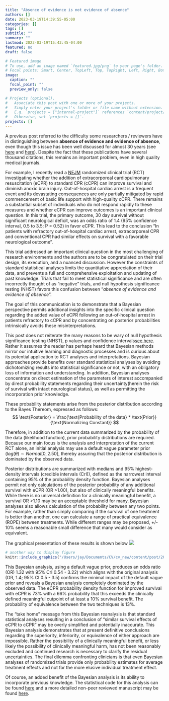 ```yaml
---
title: "Absence of evidence is not evidence of absence"
authors: []
date: 2023-03-19T14:39:55-05:00
categories: []
tags: []
subtitle: ""
summary: ""
lastmod: 2023-03-19T15:43:45-04:00
featured: no
draft: false

# Featured image
# To use, add an image named `featured.jpg/png` to your page's folder.
# Focal points: Smart, Center, TopLeft, Top, TopRight, Left, Right, BottomLeft, Bottom, BottomRight.
image:
  caption: ""
  focal_point: ""
  preview_only: false

# Projects (optional).
#   Associate this post with one or more of your projects.
#   Simply enter your project's folder or file name without extension.
#   E.g. `projects = ["internal-project"]` references `content/project/deep-learning/index.md`.
#   Otherwise, set `projects = []`.
projects: []
---
```

A previous post referred to the difficulty some researchers / reviewers have in distinguishing between **absence of evidence and evidence of absence**, even though this issue has been well discussed for almost 30 years (see [here](https://www.bmj.com/content/311/7003/485) and [here](http://www.stat.columbia.edu/~gelman/research/published/signif4.pdf)). Despite the fact that these publications have several thousand citations, this remains an important problem, even in high quality medical journals.     

For example, I recently read a [NEJM](https://www.nejm.org/doi/full/10.1056/NEJMoa2204511) randomized clinical trial (RCT) investigating whether the addition of extracorporeal cardiopulmonary resuscitation (eCPR) to standard CPR (cCPR) can improve survival and diminish anoxic brain injury. Out-of-hospital cardiac arrest is a frequent event and its devastating
consequences are only partially mitigated by rapid commencement of basic life
support with high-quality cCPR. There
remains a substantial subset of individuals who do not respond rapidly
to these measures and whether eCPR
can improve outcomes is an important clinical question.
In this trial, the primary outcome, 30 day survival without significant neurological
deficit, was an odds ratio of 1.4 (95% confidence interval, 0.5 to 3.5; P =
0.52) in favor eCPR. This lead to the
conclusion "In patients with refractory out-of-hospital cardiac arrest,
extracorporeal CPR and conventional CPR had similar effects on survival
with a favorable neurological outcome".    

This trial  addressed an important
clinical question in the most challenging of research environments and the authors 
are to be congratulated on their trial design, its execution, and a
nuanced discussion. However the constraints of standard statistical
analyses limits the quantitative appreciation of their data, and
prevents a full and comprehensive exploitation and updating of past
knowledge. Trials that fail to meet
statistical significance and are often incorrectly thought of as
"negative" trials, and null hypothesis significance testing (NHST) favors this confusion
between "*absence of evidence and evidence of absence*".     

The goal of this communication is to demonstrate that a Bayesian
perspective permits additional insights into the specific clinical
question regarding the added value of eCPR following an out-of-hospital
arrest in patients refractory to cCPR and by concentrating on posterior probabilities intrinsically avoids these misinterpretations.    

This post does not reiterate the many reasons to be wary of
null hypothesis significance testing (NHST), p values and confidence
intervals[see here](https://www.tandfonline.com/doi/full/10.1080/00031305.2019.1583913). Rather it assumes the reader has perhaps heard that
Bayesian methods mirror our intuitive learning and diagnostic processes
and is curious about its potential application to RCT analyses and
interpretations. Bayesian approaches provide benefits over standard
statistical analyses by avoiding dichotomizing results into statistical significance or not, with an
obligatory loss of information and understanding. In addition, Bayesian analyses concentrate on direct estimation of the parameters of interest accompanied by direct probability statements regarding their uncertainty(herein the
risk of survival with intact neurological status), as well as permitting the
incorporation prior knowledge.    

These probability statements arise from the posterior distribution
according to the Bayes Thereom, expressed as follows:
$$ \text{Posterior}  = \frac{\text{Probability of the data} * \text{Prior}}{\text{Normalizing Constant}} $$

Therefore, in addition to the current data summarized by the probability
of the data (likelihood function), prior probability distributions are
required. Because our main focus is the analysis and interpretation of
the current RCT alone, an initial analysis may use a
default vague parameter prior ($log(\theta) \sim Normal [0, 2.50]$,
thereby assuring that the posterior distribution is dominated by the
observed data.     

Posterior distributions are summarized with medians and 95%
highest-density intervals (credible intervals (CrI)), defined as the
narrowest interval containing 95% of the probability density function. Bayesian analyses permit not only calculations of the
posterior probability of any additional survival with eCPR (OR \>1.00),
but also of clinically meaningful benefits. While there is no universal
definition for a clinically meaningful benefit, a survival OR \>1.10 may
be an acceptable threshold for many. Bayesian analyses also allows
calculation of the probability between any two points. For example,
rather than simply comparing if the survival of one treatment is better
than another, one can calculate a range of practical equivalence (ROPE)
between treatments. While different ranges may be proposed, +/- 10%
seems a reasonable small difference that many would consider as
equivalent.       

The graphical presentation of these results is shown below
![](featured1.png)

```r
# another way to display figure
knitr::include_graphics("/Users/jay/Documents/CV/cv_new/content/post/2023-03-19-absence-of-evidence-is-not-evidence-of-absence/featured1.png")
```


This Bayesian analysis, using a default
vague prior, produces an odds ratio (OR) 1.32 with 95% CrI 0.54 - 3.22) which aligns with the original analysis (OR, 1.4; 95% CI
0.5 - 3.5) confirms the minimal impact of the default vague prior and
reveals a Bayesian analysis completely dominated by the observed data. The eCPR probability density function for improved survival with eCPR
is 73% with a 66% probability that this exceeds the clinically defined meaningful cutpoint of at least a 10% survival benefit. The probability of equivalence between the two techniques is 13%.    

The “take home” message from this Bayesian reanalysis is that standard statistical analyses resulting in a conclusion
of “similar survival effects of eCPR to cCPR” may be overly simplified and potentially inaccurate. This
Bayesian analysis demonstrates that at present definitive conclusions regarding the superiority, inferiority,
or equivalence of either approach are impossible. Rather the possibility of a clinically meaningful benefit,
or less likely the possibility of clinically meaningful harm, has not been reasonably excluded and continued
research is necessary to clarify the residual uncertainties. The final dilemma confronting clinicians is that
even Bayesian analyses of randomized trials provide only probability estimates for average treatment effects
and not for the more elusive individual treatment effect.

Of course, an added benefit of the Bayesian analysis is its ability to incorporate previous knowledge. The statistical code for this analysis can be found [here](https://github.com/brophyj/eCPR) and a more detailed non-peer reviewed manuscript may be found [here](https://www.medrxiv.org/content/10.1101/2023.02.13.23285890v2).
